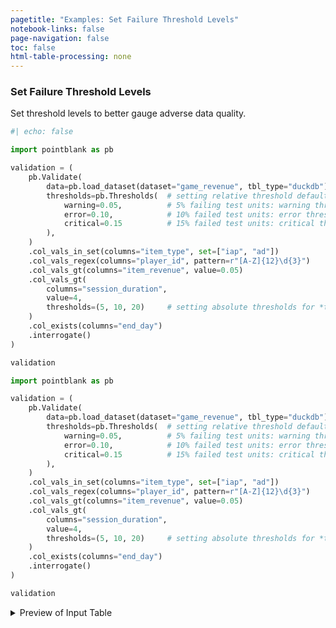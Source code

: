 ```yaml
---
pagetitle: "Examples: Set Failure Threshold Levels"
notebook-links: false
page-navigation: false
toc: false
html-table-processing: none
---
```


### Set Failure Threshold Levels

Set threshold levels to better gauge adverse data quality.

```python
#| echo: false

import pointblank as pb

validation = (
    pb.Validate(
        data=pb.load_dataset(dataset="game_revenue", tbl_type="duckdb"),
        thresholds=pb.Thresholds(  # setting relative threshold defaults for all steps
            warning=0.05,          # 5% failing test units: warning threshold (gray)
            error=0.10,            # 10% failed test units: error threshold (yellow)
            critical=0.15          # 15% failed test units: critical threshold (red)
        ),
    )
    .col_vals_in_set(columns="item_type", set=["iap", "ad"])
    .col_vals_regex(columns="player_id", pattern=r"[A-Z]{12}\d{3}")
    .col_vals_gt(columns="item_revenue", value=0.05)
    .col_vals_gt(
        columns="session_duration",
        value=4,
        thresholds=(5, 10, 20)     # setting absolute thresholds for *this* step (W, E, C)
    )
    .col_exists(columns="end_day")
    .interrogate()
)

validation
```

```python
import pointblank as pb

validation = (
    pb.Validate(
        data=pb.load_dataset(dataset="game_revenue", tbl_type="duckdb"),
        thresholds=pb.Thresholds(  # setting relative threshold defaults for all steps
            warning=0.05,          # 5% failing test units: warning threshold (gray)
            error=0.10,            # 10% failed test units: error threshold (yellow)
            critical=0.15          # 15% failed test units: critical threshold (red)
        ),
    )
    .col_vals_in_set(columns="item_type", set=["iap", "ad"])
    .col_vals_regex(columns="player_id", pattern=r"[A-Z]{12}\d{3}")
    .col_vals_gt(columns="item_revenue", value=0.05)
    .col_vals_gt(
        columns="session_duration",
        value=4,
        thresholds=(5, 10, 20)     # setting absolute thresholds for *this* step (W, E, C)
    )
    .col_exists(columns="end_day")
    .interrogate()
)

validation
```

<details>
<summary>Preview of Input Table</summary>

```python
# | echo: false
pb.preview(pb.load_dataset(dataset="game_revenue", tbl_type="duckdb"))
```

</details>
